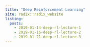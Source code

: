 ```yaml
---
title: "Deep Reinforcement Learning"
site: radix::radix_website
listing: 
  posts:
    - 2019-01-14-deep-rl-lecture-1
    - 2019-01-16-deep-rl-lecture-2
    - 2019-01-21-deep-rl-lecture-3
---
```

